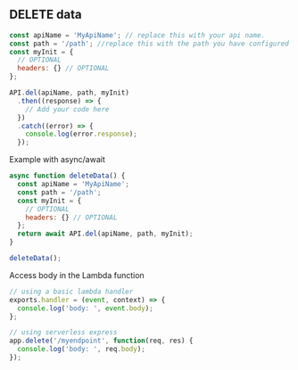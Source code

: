 ## DELETE data

<!-- TODO Rewrite Need to add a bit more details -->

```javascript
const apiName = 'MyApiName'; // replace this with your api name.
const path = '/path'; //replace this with the path you have configured on your API
const myInit = {
  // OPTIONAL
  headers: {} // OPTIONAL
};

API.del(apiName, path, myInit)
  .then((response) => {
    // Add your code here
  })
  .catch((error) => {
    console.log(error.response);
  });
```

Example with async/await

```javascript
async function deleteData() {
  const apiName = 'MyApiName';
  const path = '/path';
  const myInit = {
    // OPTIONAL
    headers: {} // OPTIONAL
  };
  return await API.del(apiName, path, myInit);
}

deleteData();
```

Access body in the Lambda function

<!-- TODO Rewrite Need to add a bit more details -->

```javascript
// using a basic lambda handler
exports.handler = (event, context) => {
  console.log('body: ', event.body);
};

// using serverless express
app.delete('/myendpoint', function(req, res) {
  console.log('body: ', req.body);
});
```
